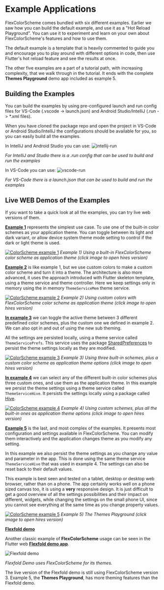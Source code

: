 # Example Applications

FlexColorScheme comes bundled with six different examples. Earlier we
saw how you can build the default example, and use it as a
"Hot Reload Playground". You can use it to experiment and learn on your own
about FlexColorScheme's features and how to use them.

The default example is a template that is heavily commented to guide
you and encourage you to play around with different options in code, then use
Flutter's hot reload feature and see the results at once.

The other five examples are a part of a tutorial path, with increasing
complexity, that we walk through in the tutorial. It ends with the complete
**Themes Playground** demo app included as example 5.

## Building the Examples

You can build the examples by using pre-configured launch and run config files for
VS-Code (.vscode -> launch.json) and Android Studio/IntelliJ
(.run -> *.xml files).

When you have cloned the package repo and open the
project in VS-Code or Android Studio/IntelliJ the configurations should be
available for you, so you can easily build all the examples.

In IntelliJ and Android Studio you can use:
<img src="https://rydmike.com/assets_fcsv4/intelliJ-run-file.png?raw=true" alt="intellij-run"/>

_For IntelliJ and Studio there is a .run config that can be used to build and run the examples_

In VS-Code you can use:
<img src="https://rydmike.com/assets_fcsv4/vscode-run-file.png?raw=true" alt="vscode-run"/>

_For VS-Code there is a launch.json that can be used to build and run the examples_


## Live WEB Demos of the Examples

If you want to take a quick look at all the examples, you can try live web
versions of them.

[**Example 1**](https://rydmike.com/flexcolorschemeV4Tut1) represents the simplest
use case. To use one of the built-in color schemes as your application theme.
You can toggle between its light and dark variant, or allow device system theme
mode setting to control if the dark or light theme is used.

[<img src="https://rydmike.com/assets_fcsv4/21-example-1-a-small.jpg?raw=true" alt="ColorScheme example 1"/>](https://rydmike.com/assets_fcsv4/21-example-1-a.png?raw=true)
_Example 1) Using a built-in FlexColorScheme color scheme as application
theme (click image to open hires version)_

[**Example 2**](https://rydmike.com/flexcolorschemeV4Tut2) is like example 1,
but we use custom colors to make a custom color scheme and turn it into a theme.
The architecture is also more advanced, it uses the approach introduced with
Flutter skeleton template, using a theme service and theme controller.
Here we keep settings only in memory using the in memory `ThemeServiceMem`
theme service.

[<img src="https://rydmike.com/assets_fcsv4/22-example-2-a-small.jpg?raw=true" alt="ColorScheme example 2" />](https://rydmike.com/assets_fcsv4/22-example-2-a.png?raw=true)
_Example 2) Using custom colors with FlexColorScheme color scheme as
application theme (click image to open hires version)_

[**In example 3**](https://rydmike.com/flexcolorschemeV4Tut3) we can toggle the
active theme between 3 different predefined color schemes, plus the custom one
we defined in example 2. We can also opt in and out of using the new sub theming.

All the settings are persisted locally, using a theme service
called `ThemeServicePrefs`. This service uses the package
[SharedPreferences](https://pub.dev/packages/shared_preferences) to persist
the theme settings locally as they are modified.

[<img src="https://rydmike.com/assets_fcsv4/23-example-3-a-small.jpg?raw=true" alt="ColorScheme example 3" />](https://rydmike.com/assets_fcsv4/23-example-3-a.png?raw=true)
_Example 3) Using three built-in schemes, plus a custom color scheme
as application theme options (click image to open hires version)_

[**In example 4**](https://rydmike.com/flexcolorschemeV4Tut4) we can select any
of the different built-in color schemes plus three custom ones, and
use them as the application theme. In this example we persist the theme
settings using a theme service called `ThemeServiceHive`. It persists the
settings locally using a package called [Hive](https://pub.dev/packages/hive).

[<img src="https://rydmike.com/assets_fcsv4/24-example-4-a-small.jpg?raw=true" alt="ColorScheme example 4" />](https://rydmike.com/assets_fcsv4/24-example-4-a.png?raw=true)
_Example 4) Using custom schemes, plus all the built-in ones as application
theme options (click image to open hires version)_

[**Example 5**](https://rydmike.com/flexcolorschemeV4Tut5) is the last, and most
complex of the examples. It presents most configuration and
settings available in FlexColorScheme. You can modify them interactively
and the application changes theme as you modify any setting.

In this example we also persist the theme settings as you change any value
and parameter in the app. This is done using the same theme service
`ThemeServiceHive` that was used in example 4. The settings can also be reset
back to their default values.

This example is best seen and tested on a tablet, desktop or desktop web browser,
rather than on a phone. The app certainly works well on a phone sized
canvas too, it is using a **very** responsive design. It is just difficult to
get a good overview of all the settings possibilities and their impact on different,
widgets, while changing the settings on the small phone UI, since you cannot see
everything at the same time as you change property values.

[<img src="https://rydmike.com/assets_fcsv4/25-example-5-a-small.jpg?raw=true" alt="ColorScheme example 5" />](https://rydmike.com/assets_fcsv4/25-example-5-a.png?raw=true)
_Example 5) The Themes Playground (click image to open hires version)_


[**Flexfold demo**](https://rydmike.com/demoflexfold)

Another classic example of **FlexColorScheme** usage can be seen in the Flutter
web [**Flexfold demo app**](https://rydmike.com/demoflexfold).

<img src="https://rydmike.com/assets/FoldTheme1.gif?raw=true" alt="Flexfold demo"/>

_Flexfold Demo uses FlexColorScheme for its themes._

The live version of the Flexfold demo is still using FlexColorScheme version 3.
Example 5, the **Themes Playground**, has more theming features
than the Flexfold demo.
